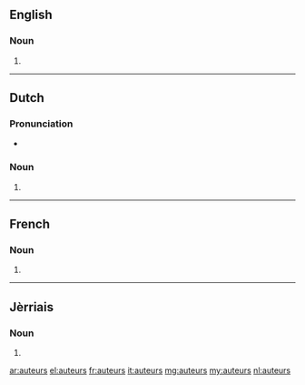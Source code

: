 ==English==

===Noun===
{{head|en|plural}}

# {{plural of|auteur|lang=en}}

----

==Dutch==

===Pronunciation===
* {{audio|Nl-auteurs.ogg|Audio|lang=nl}}

===Noun===
{{head|nl|noun plural form}}

# {{nl-noun form of|pl|auteur}}

----

==French==

===Noun===
{{head|fr|plural|g=m-p}}

# {{plural of|auteur|lang=fr}}

----

==Jèrriais==

===Noun===
{{head|roa-jer|plural}}

# {{plural of|auteu|lang=roa-jer}}

[[ar:auteurs]]
[[el:auteurs]]
[[fr:auteurs]]
[[it:auteurs]]
[[mg:auteurs]]
[[my:auteurs]]
[[nl:auteurs]]
